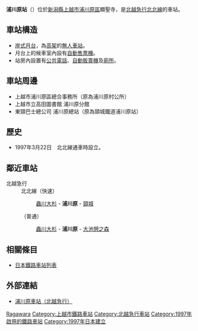 {{noteTA|T=zh-tw:浦川原車站;zh-hk: 浦川原站;zh-cn: 浦川原站;|zh-tw: 浦川原車站;zh-hk: 浦川原站;zh-cn: 浦川原站;}}
{{日本車站資訊
|公司色 = #E8204E
|文字色 =
|站名 = 浦川原站
|日文原名 = うらがわら
|平假名 = 
|羅馬拼音 = Uragawara
|前一站 = [[蟲川大杉站|蟲川大杉]]
|前一站距離 = 2.0
|後一站距離 = 4.9
|後一站 = [[大池憩之森站|大池憩之森]]
|圖片 = 
|pxl =
|圖片説明 = 
|電報略號 =
|所屬公司 = [[北越急行|北越急行]]
|所屬路線 = <span style="color:#cc3366">■</span>[[北北線|北北線]]
|距離 = 46.8
|起站 = [[六日町站|六日町]]
|所在地 = [[新潟縣|新潟縣]][[上越市|上越市]][[浦川原區|浦川原區]]顯聖寺
|啟用年月日 = 1997年（平成9年）3月22日
|廢止年月日 =
|車站構造 = 高架站
|月台配置 = 1面1線
|上下車人次 =
|統計年度 =
}}
'''浦川原站'''（{{jpn|j=うらがわら駅|hg=うらがわらえき|rm=Uragawara eki|f=y}}）位於[[新潟縣|新潟縣]][[上越市|上越市]][[浦川原區|浦川原區]]顯聖寺，是[[北越急行|北越急行]][[北北線|北北線]]的車站。

==車站構造==
* [[岸式月台|岸式月台]]，為[[高架車站|高架]]的[[無人站|無人車站]]。
* 月台上的候車室內設有[[自動售票機|自動售票機]]。
* 站房內設置有[[公共電話|公共電話]]、[[自動販賣機|自動販賣機]]及[[廁所|廁所]]。

==車站周邊==
* 上越市浦川原區總合事務所（原為浦川原村公所）
* 上越市立高田圖書館 浦川原分館
* 東頸巴士總公司 浦川原總站（原為頸城鐵道浦川原站）

==歷史==
* 1997年3月22日　北北線通車時設立。

==鄰近車站==
;北越急行
:北北線（快速）
::[[蟲川大杉站|蟲川大杉]] - '''浦川原''' - [[頸城站|頸城]]
:（普通）
::[[蟲川大杉站|蟲川大杉]] - '''浦川原''' -  [[大池憩之森站|大池憩之森]]

==相關條目==
*[[日本鐵路車站列表|日本鐵路車站列表]]

==外部連結==
* {{ja}}[https://web.archive.org/web/20110725064308/http://www.hokuhoku.co.jp/3annai/02ekisya/ekisya/ekisya/9uraga/3-9ura.html 浦川原車站（北越急行）]


{{北北線}}

{{DEFAULTSORT:Uragawara}}
[[Category:日本鐵路車站_U|Ragawara]]
[[Category:上越市鐵路車站|Category:上越市鐵路車站]]
[[Category:北越急行車站|Category:北越急行車站]]
[[Category:1997年啟用的鐵路車站|Category:1997年啟用的鐵路車站]]
[[Category:1997年日本建立|Category:1997年日本建立]]